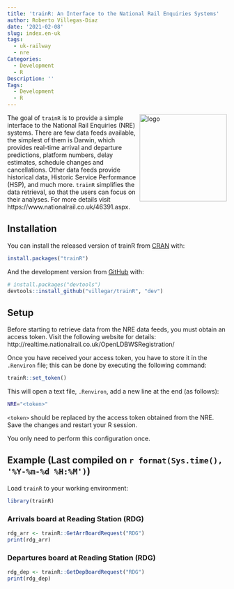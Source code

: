 ```yaml
---
title: 'trainR: An Interface to the National Rail Enquiries Systems'
author: Roberto Villegas-Diaz
date: '2021-02-08'
slug: index.en-uk
tags:
  - uk-railway
  - nre
Categories:
  - Development
  - R
Description: ''
Tags:
  - Development
  - R
---
```


<img src="https://raw.githubusercontent.com/villegar/trainR/main/inst/images/logo.png" alt="logo" align="right" height=200px/>

The goal of `trainR` is to provide a simple interface to the 
National Rail Enquiries (NRE) systems. There are few data feeds 
available, the simplest of them is Darwin, which provides real-time 
arrival and departure predictions, platform numbers, delay estimates, 
schedule changes and cancellations. Other data feeds provide historical 
data, Historic Service Performance (HSP), and much more. `trainR` 
simplifies the data retrieval, so that the users can focus on their 
analyses. For more details visit 
https://www.nationalrail.co.uk/46391.aspx.

## Installation

You can install the released version of trainR from [CRAN](https://CRAN.R-project.org) with:

``` r
install.packages("trainR")
```

And the development version from [GitHub](https://github.com/) with:

``` r
# install.packages("devtools")
devtools::install_github("villegar/trainR", "dev")
```

## Setup
Before starting to retrieve data from the NRE data feeds, you must obtain an access token. 
Visit the following website for details: http://realtime.nationalrail.co.uk/OpenLDBWSRegistration/

Once you have received your access token, you have to store it in the `.Renviron` file; this can be 
done by executing the following command:

```r
trainR::set_token()
```

This will open a text file, `.Renviron`, add a new line at the end (as follows):
```bash
NRE="<token>"
```

`<token>` should be replaced by the access token obtained from the NRE. Save the changes and restart 
your R session.

You only need to perform this configuration once.

## Example (Last compiled on `r format(Sys.time(), '%Y-%m-%d %H:%M')`)

Load `trainR` to your working environment:
```r
library(trainR)
```

### Arrivals board at Reading Station (RDG)

```r
rdg_arr <- trainR::GetArrBoardRequest("RDG")
print(rdg_arr)
```

### Departures board at Reading Station (RDG)

```r
rdg_dep <- trainR::GetDepBoardRequest("RDG")
print(rdg_dep)
```
